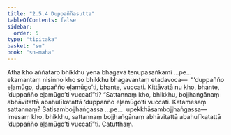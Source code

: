```yaml
---
title: "2.5.4 Duppaññasutta"
tableOfContents: false
sidebar:
  order: 5
type: "tipitaka"
basket: "su"
book: "sn-maha"
---
```



<DynamicBreadcrumb />

<Division number="225" book="sn-maha">

<Paragraph number="538" book="sn-maha">
Atha kho aññataro bhikkhu yena bhagavā tenupasaṅkami …pe…  ekamantaṃ nisinno kho so bhikkhu bhagavantaṃ etadavoca—  “‘duppañño eḷamūgo, duppañño eḷamūgo’ti, bhante, vuccati. Kittāvatā nu kho, bhante, ‘duppañño eḷamūgo’ti vuccatī”ti? “Sattannaṃ kho, bhikkhu, bojjhaṅgānaṃ abhāvitattā abahulīkatattā ‘duppañño eḷamūgo’ti vuccati. Katamesaṃ sattannaṃ? Satisambojjhaṅgassa …pe…  upekkhāsambojjhaṅgassa—  imesaṃ kho, bhikkhu, sattannaṃ bojjhaṅgānaṃ abhāvitattā abahulīkatattā ‘duppañño eḷamūgo’ti vuccatī”ti.

</Paragraph>
</Division>

<Paragraph number="539" type="center" book="sn-maha">
Catutthaṃ.
</Paragraph>